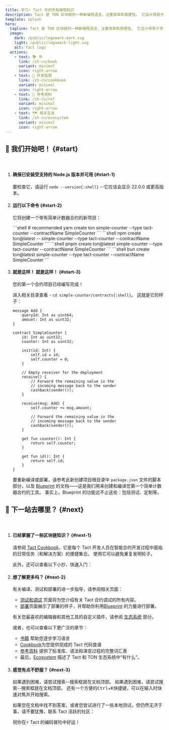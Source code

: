 ```yaml
---
title: 学习⚡ Tact 中的所有编程知识
description: Tact 是 TON 区块链的一种新编程语言，注重效率和简便性。 它设计得易于学习和使用，并且非常适合智能合约。
template: splash
hero:
  tagline: Tact 是 TON 区块链的一种新编程语言，注重效率和简便性。 它设计得易于学习和使用，并且非常适合智能合约。 它设计得易于学习和使用，并且非常适合智能合约。 Tact 是一种静态类型语言，具有简单的语法和强大的类型系统。
  image:
    dark: /public/logomark-dark.svg
    light: /public/logomark-light.svg
    alt: Tact logo
  actions:
    - text: 📚 书
      link: /zh-cn/book
      variant: minimal
      icon: right-arrow
    - text: 🍲 开发指南
      link: /zh-cn/cookbook
      variant: minimal
      icon: right-arrow
    - text: 🔬 参考资料
      link: /zh-cn/ref
      variant: minimal
      icon: right-arrow
    - text: 🗺️ 相关生态
      link: /zh-cn/ecosystem
      variant: minimal
      icon: right-arrow
---
```



## 🚀 我们开始吧！ {#start}

<p>ㅤ</p>

<Steps>

1. #### 确保已安装受支持的 Node.js 版本并可用 {#start-1}

    要检查它，请运行 `node --version{:shell}` --它应该会显示 22.0.0 或更高版本。

2. #### 运行以下命令 {#start-2}

   它将创建一个带有简单计数器合约的新项目：

   <Tabs>
     <TabItem label="yarn" icon="seti:yarn">
       ```shell
       # recommended
       yarn create ton simple-counter --type tact-counter --contractName SimpleCounter
       ```
     </TabItem>
     <TabItem label="npm" icon="seti:npm">
       ```shell
       npm create ton@latest -- simple-counter --type tact-counter --contractName SimpleCounter
       ```
     </TabItem>
     <TabItem label="pnpm" icon="pnpm">
       ```shell
       pnpm create ton@latest simple-counter --type tact-counter --contractName SimpleCounter
       ```
     </TabItem>
     <TabItem label="bun" icon="bun">
       ```shell
       bun create ton@latest simple-counter --type tact-counter --contractName SimpleCounter
       ```
     </TabItem>
   </Tabs>

3. #### 就是这样！ 就是这样！ {#start-3}

   您的第一个合约项目已经编写完成！

   进入相关目录查看 - `cd simple-counter/contracts{:shell}`。  这就是它的样子：

   ```tact
   message Add {
       queryId: Int as uint64;
       amount: Int as uint32;
   }

   contract SimpleCounter {
       id: Int as uint32;
       counter: Int as uint32;

       init(id: Int) {
           self.id = id;
           self.counter = 0;
       }

       // Empty receiver for the deployment
       receive() {
           // Forward the remaining value in the
           // incoming message back to the sender
           cashback(sender());
       }

       receive(msg: Add) {
           self.counter += msg.amount;

           // Forward the remaining value in the
           // incoming message back to the sender
           cashback(sender());
       }

       get fun counter(): Int {
           return self.counter;
       }

       get fun id(): Int {
           return self.id;
       }
   }
   ```

   要重新编译或部署，请参考此新创建项目根目录中 `package.json` 文件的脚本部分，以及 [Blueprint](https://github.com/ton-org/blueprint) 的文档——这是我们用来创建和编译您第一个简单计数器合约的工具。 事实上，Blueprint 的功能远不止这些：包括测试、定制等。

</Steps>

## 🤔 下一站去哪里？  {#next}

<p>ㅤ</p>

<Steps>

1. #### 已经掌握了一些区块链知识？ {#next-1}

   请参阅 [Tact Cookbook](/zh-cn/cookbook)，它是每个 Tact 开发人员在智能合约开发过程中面临的日常任务（和解决方案）的便捷集合。 使用它可以避免重复发明轮子。

   此外，还可以查看以下小抄，快速入门：

   <CardGrid>
     <LinkCard
       title="💎 来自 FunC (TON)"
       href="/zh-cn/book/cs/from-func"
     />
     <LinkCard
       title="🔷 来自 Solidity (Ethereum)"
       href="/zh-cn/book/cs/from-solidity"
     />
   </CardGrid>

2. #### 想了解更多吗？  {#next-2}

   有关编译、测试和部署的进一步指导，请参阅相关页面：

   - [测试和调试](/zh-cn/book/debug) 页面将为您介绍有关 Tact 合约调试的所有内容。
   - [部署](/zh-cn/book/deploy)页面展示了部署的样子，并帮助你利用[Blueprint](https://github.com/ton-org/blueprint) 的力量进行部署。

   有关您最喜欢的编辑器和其他工具的自定义插件，请参阅 [生态系统](/zh-cn/ecosystem) 部分。

   或者，也可以查看以下更广泛的章节：

   - [书籍](/zh-cn/book) 帮助您逐步学习语言
   - [Cookbook](/zh-cn/cookbook)为您提供现成的 Tact 代码食谱
   - [参考资料](/zh-cn/ref) 提供了标准库、语法和演变过程的完整词汇表
   - 最后，[Ecosystem](/zh-cn/ecosystem) 描述了 Tact 和 TON 生态系统中“有什么”。

   <CardGrid>
     <LinkCard
       title="📚 阅读 Tact 书籍"
       href="/zh-cn/book"
     />
     <LinkCard
       title="🍲 研习食谱"
       href="/zh-cn/cookbook"
     />
     <LinkCard
       title="🔬 浏览参考文档"
       href="/zh-cn/ref"
     />
     <LinkCard
       title="🗺️ 拥抱生态系统"
       href="/zh-cn/ecosystem"
     />
   </CardGrid>

3. #### 感觉有点不舒服？  {#next-3}

   如果遇到困难，请尝试搜索--搜索框就在文档顶部。 如果遇到困难，请尝试搜索--搜索框就在文档顶部。 还有一个方便的<kbd>Ctrl</kbd>+<kbd>K</kbd>快捷键，可以在输入时快速对焦并开始搜索。

   如果您在文档中找不到答案，或者您尝试进行了一些本地测试，但仍然无济于事，请不要犹豫，联系 Tact 活跃的社区：

   <CardGrid>
     <LinkCard
       title="✈️ Telegram Group"
       href="https://t.me/tactlang"
     />
     <LinkCard
       title="🐦 X/Twitter"
       href="https://twitter.com/tact_language"
     />
   </CardGrid>

   祝你在⚡ Tact 的编码冒险中好运！

</Steps>

